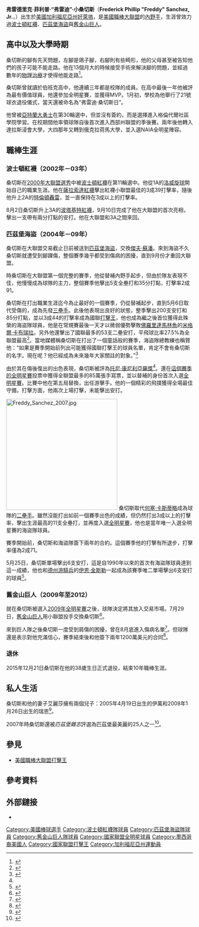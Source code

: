 {{Infobox baseball biography
|name        = 弗雷迪·桑切斯<br />Freddy Sanchez
|image       = Freddy Sanchez on August 29, 2010.jpg
|image_size  =
|caption     = 2010年的桑切斯
|position    = [[二壘手|二壘手]]
|bats        = 右
|throws      = 右
|birth_date  = {{Birth date and age|mf=yes|1977|12|11}}
|birth_place = {{USA}}[[加利福尼亞州|加利福尼亞州]][[好萊塢|好萊塢]]
|death_date  = 
|death_place = 
|debutleague = 美國職棒大聯盟
|debutdate   = 9月10日
|debutyear   = 2002年
|debutteam   = 波士頓紅襪
|finalleague = 美國職棒大聯盟
|finaldate   = 6月10日
|finalyear   = 2011年
|finalteam   = 舊金山巨人
|statleague  = 美國職棒大聯盟
|stat1label  = [[打擊率|打擊率]]
|stat1value  = .297
|stat2label  = [[全壘打|全壘打]]
|stat2value  = 48
|stat3label  = [[打點|打點]]
|stat3value  = 371
|teams=
*[[波士頓紅襪|波士頓紅襪]] ({{mlby|2002}}–{{mlby|2003}})
*[[匹茲堡海盜|匹茲堡海盜]] ({{mlby|2004}}–{{mlby|2009}})
*[[舊金山巨人|舊金山巨人]] ({{mlby|2010}}–{{mlby|2011}})
|highlights=
* 3×[[美國職棒大聯盟全明星賽|全明星賽]] ([[2006年美國職棒大聯盟全明星賽|2006]],[[2007年美國職棒大聯盟全明星賽|2007]],[[2009年美國職棒大聯盟全明星賽|2009]])
* [[世界大賽|世界大賽]]冠軍 ([[2010年世界大賽|2010]])
* [[美國職棒大聯盟打擊王|國聯打擊王]] (2006)
|hoflink  = 美國國家棒球名人堂暨博物館
|hoftype  = 美國棒球名人堂
|hofdate  = 
|hofvote  = 
|hofmethod= 
}}

'''弗雷德里克·菲利普·“弗雷迪”·小桑切斯'''（'''Frederick Phillip "Freddy" Sanchez, Jr.'''，{{bd|1977年|12月21日|||Sanchez, Freddy}}）出生於[[美國|美國]][[加利福尼亞州|加利福尼亞州]][[好萊塢|好萊塢]]，是[[美國職棒大聯盟|美國職棒大聯盟]]的[[內野手|內野手]]，生涯曾效力過[[波士頓紅襪|波士頓紅襪]]、[[匹茲堡海盜|匹茲堡海盜]]與[[舊金山巨人|舊金山巨人]]。

== 高中以及大學時期 ==
桑切斯的腳有先天問題，左腳是鴿子腳，右腳則有些畸形，他的父母甚至被告知他們的孩子可能不能走路。他在13個月大的時候接受手術來解決腳的問題，並經過數年的[[物理治療|物理治療]]才使得他能走路<ref name="Conigliaro Award">{{cite web | url=http://sports.espn.go.com/mlb/news/story?id=2689023 | title=Sanchez wins Tony C Award for overcoming adversity | publisher=[[美聯社|美聯社]] | date=2006-12-06 | accessdate=2006-12-09 | archive-date=2016-01-30 | archive-url=https://web.archive.org/web/20160130014312/http://sports.espn.go.com/mlb/news/story?id=2689023 }}</ref>。

桑切斯曾就讀於伯班克高中，他連續三年都是校隊的成員。在高中最後一年他被評為最有價值球員，他還參加全明星賽，並獲得MVP。{{by|2006年}}1月初，學校為他舉行了21號球衣退役儀式，當天還被命名為“弗雷迪·桑切斯日”。

他曾被[[亞特蘭大勇士|亞特蘭大勇士]]在第30輪選中，但並沒有簽約，而是選擇進入格倫代爾社區學院學習。在校期間他率領球隊自{{by|1981年}}後首次進入西部州聯盟的季後賽。兩年後他轉入達拉斯浸會大學，大四那年又轉到俄克拉荷馬大學，並入選NAIA全明星陣容。

== 職棒生涯 ==
=== 波士頓紅襪（2002年－03年） ===
桑切斯在[[2000年美國職棒大聯盟選秀|2000年大聯盟選秀]]中被[[波士頓紅襪|波士頓紅襪]]在第11輪選中。他從1A的[[洛威旋球|洛威旋球]]開始自己的職業生涯。{{by|2001年}}他在[[薩拉索達紅人|薩拉索達紅襪]]擊出紅襪小聯盟最佳的3成39打擊率，隨後他升上2A的[[特倫頓轟雷|特倫頓轟雷]]，並一直保持在3成以上的打擊率。

{{by|2002年}}8月2日桑切斯升上3A的[[波塔基特紅襪|波塔基特紅襪]]，9月10日完成了他在大聯盟的首次亮相，擊出一支帶有兩分打點的安打。{{MLBy|2003年}}他在大聯盟和3A之間來回。

=== 匹茲堡海盜（2004年－09年） ===
桑切斯在{{MLBy|2003年}}大聯盟交易截止日前被送到[[匹茲堡海盜|匹茲堡海盜]]，交換[[傑夫·蘇潘|傑夫·蘇潘]]。來到海盜不久桑切斯就遭受到腳踝傷，{{MLBy|2004年}}整個賽季幾乎都受到傷病的困擾，直到9月份才重回大聯盟。

{{MLBy|2005年}}時桑切斯在大聯盟第一個完整的賽季，他從替補內野手起步，但由於隊友表現不佳，他慢慢成為球隊的主力，整個賽季他擊出5支全壘打和35分打點，打擊率2成91。

桑切斯在{{MLBy|2006年}}打出職業生涯迄今為止最好的一個賽季，仍從替補起步，直到5月6日取代受傷的{{link-en|喬·蘭達|Joe Randa}}，成為先發[[三壘手|三壘手]]。此後他表現出良好的狀態，整季擊出200支安打和85分打點，並以3成44的打擊率成為國聯[[美國職棒大聯盟打擊王|打擊王]]，他也成為繼{{MLBy|1983年}}{{link-en|比爾·麥德羅克|Bill Madlock}}之後首位獲得此殊榮的海盜隊球員，他是在常規賽最後一天才以微弱優勢擊敗[[佛羅里達馬林魚|佛羅里達馬林魚]]的[[米格爾·卡布瑞拉|米格爾·卡布瑞拉]]。另外他還擊出了國聯最多的53支二壘安打，平飛球比率27.5%為全聯盟最高<ref>{{cite web|title=Major League Leaderboards >> 2006 >> Batters >> Batted Ball Statistics|work=FanGraphs|publisher=FanGraphs Baseball|url=http://www.fangraphs.com/leaders.aspx?pos=all&stats=bat&lg=all&qual=y&type=2&season=2006|accessdate=2009-07-21|archive-date=2022-02-02|archive-url=https://web.archive.org/web/20220202074537/https://www.fangraphs.com/leaders.aspx?pos=all&stats=bat&lg=all&qual=y&type=2&season=2006}}</ref>。當地媒體稱桑切斯在{{MLBy|2006年}}打出了一個童話般的賽季，海盜隊總教練{{link-en|吉姆·特雷西|Jim Tracy (baseball)|吉姆·特雷西|Jim Tracy}}也稱贊他：“如果是賽季開始前列出可能獲得國聯打擊王的球員名單，肯定不會有桑切斯的名字。現在呢？他已經成為未來幾年大家關註的對象。”<ref>{{cite news|work=[[匹茲堡郵報|匹茲堡郵報]]|author=Paul Meyer|date=2006-08-31|url=http://www.post-gazette.com/pg/06243/717765-63.stm|title=Sanchez delivers happy ending: Batting leader's storybook season continues in Pirates' 10-9, extra-inning win vs. Cubs|accessdate=2010-03-11|archive-date=2011-11-26|archive-url=https://web.archive.org/web/20111126014817/http://www.post-gazette.com/pg/06243/717765-63.stm}}</ref>

由於其在傷後復出的出色表現，桑切斯被評為{{MLBy|2006年}}[[托尼·康尼利亞羅獎|托尼·康尼利亞羅獎]]<ref name="Conigliaro Award" />。還在[[2006年美國職棒大聯盟全明星賽|這個賽季的全明星賽]]投票中獲得全聯盟最多的85萬張手寫票，並以替補的身份首次入選[[美國職棒大聯盟全明星賽|全明星賽]]。比賽中他在第五局替換{{link-en|艾德加·倫特裡亞|Edgar Rentería}}，出任游擊手。他的一個精彩的飛撲獲得全場最佳守備，打擊方面，他兩次上場打擊，未能擊出安打。

[[File:Freddy_Sanchez_2007.jpg|300px]]
{{MLBy|2007年}}桑切斯取代[[何塞·卡斯蒂略|何塞·卡斯蒂略]]成為球隊的[[二壘手|二壘手]]。雖然沒能打出如前一個賽季出色的成績，但仍然打出3成以上的打擊率，擊出生涯最高的11支全壘打，並再度入選[[2007年美國職棒大聯盟全明星賽|全明星賽]]，他也是當年唯一入選全明星賽的海盜隊球員。

{{MLBy|2008年}}賽季開始前，桑切斯和海盜隊簽下兩年的合約。這個賽季他的打擊有所退步，打擊率僅為2成71。

{{MLBy|2009年}}5月25日，桑切斯單場擊出6支安打，這是自1990年以來的首次有海盜隊球員達到這一成績，他也和[[德州游騎兵|德州游騎兵]]的[[伊恩·金斯勒|伊恩·金斯勒]]一起成為該賽季唯二單場擊出6支安打的球員<ref>{{cite web|title=Freddy Sanchez's six hits leads Pittsburgh Pirates over Cubs 10-8|work=MSN Sports|publisher=The 加通社|url=http://sports.sympatico.msn.ca/News/ContentPosting?newsitemid=251163418&feedname=CP-SPORTS-BASEBALL&show=False&number=0&showbyline=False&subtitle=&detect=&abc=abc&date=False|accessdate=2009-07-21}}{{dead link|date=2017年12月 |bot=InternetArchiveBot |fix-attempted=yes }}</ref>。

=== 舊金山巨人（2009年至2012） ===
就在桑切斯被選入[[2009年美國職棒大聯盟全明星賽|2009年全明星賽]]之後，球隊決定將其放入交易市場。7月29日，[[舊金山巨人|舊金山巨人]]用小聯盟投手{{link-en|蒂姆·阿爾德森|Tim Alderson}}交換桑切斯<ref>{{cite web | url = http://www.sfgate.com/cgi-bin/blogs/giants/detail?&entry_id=44521 | title = UPDATE: Giants acquire Freddy Sanchez for Tim Alderson | date = 2009-07-29 | accessdate = 2010-03-12 | author = Henry Schulman | archive-date = 2009-09-26 | archive-url = https://web.archive.org/web/20090926072957/http://www.sfgate.com/cgi-bin/blogs/giants/detail?&entry_id=44521 }}</ref>。

來到巨人隊之後桑切斯一度受到肩傷的困擾，曾在8月底進入傷病名單<ref>{{cite web | url = http://sports.espn.go.com/mlb/news/story?id=4422649 | title = Infielder Sanchez on disabled list | publisher = [[ESPN|ESPN]] | work = [[美聯社|美聯社]] | date = 2009-08-26 | accessdate = 2010-03-12 | archive-date = 2016-01-30 | archive-url = https://web.archive.org/web/20160130031443/http://sports.espn.go.com/mlb/news/story?id=4422649 }}</ref>。但球隊還是表示對他充滿信心，賽季結束後和他簽下兩年1200萬美元的合同<ref>{{cite web | url = http://mlb.mlb.com/news/article.jsp?ymd=20100122&content_id=7957042&vkey=news_sf&fext=.jsp&c_id=sf | title = Giants: No regrets over Sanchez signing | work = [[MLB.com|MLB.com]] | author = Chris Haft | date = 2010-01-22 | accessdate = 2010-03-12}}</ref>。

=== 退休 ===
2015年12月21日桑切斯在他的38歲生日正式退役，結束10年職棒生涯。

== 私人生活 ==
桑切斯和他的妻子艾麗莎擁有兩個兒子：2005年4月19日出生的伊萬和2008年1月26日出生的瑞恩<ref>{{cite web|title=Freddy Sanchez Stats, Bio, Photos, Highlights|work=Pirates.com|publisher=MLB.com|url=http://pittsburgh.pirates.mlb.com/team/player.jsp?player_id=408108|accessdate=2009-07-21|archive-date=2013-03-27|archive-url=https://web.archive.org/web/20130327194859/http://pittsburgh.pirates.mlb.com/team/player.jsp?player_id=408108}}</ref>。

2007年時桑切斯還被''匹茲堡雜志''評選為匹茲堡最美麗的25人之一<ref>{{cite web|last=Speed|first=Elizabeth|last2=Randall|first2=Reese|last3=Stanek|first3=Jeff|title=WQED Multimedia: Pittsburgh Magazine: December 2006: Signature Sendall|work=Pittsburgh Magazine: December 2006|publisher=WQED Multimedia|url=http://www.wqed.org/mag/features/0107/mbp.shtml|accessdate=2009-07-21|deadurl=yes|archiveurl=https://web.archive.org/web/20090606020313/http://www.wqed.org/mag/features/0107/mbp.shtml|archivedate=2009-06-06}}</ref>。

== 參見 ==
*[[美國職棒大聯盟打擊王|美國職棒大聯盟打擊王]]

== 參考資料 ==
{{reflist}}

== 外部鏈接 ==
{{Commonscat|Freddy Sanchez}}
* {{Baseballstats |mlb=408108 |espn=5315 |br=s/sanchfr01 |fangraphs=1624 |cube=S/freddy-sanchez|brm=sanche001fre}}

{{s-start-collapsible|header={{s-ach}}}}
{{succession box | title= [[國家聯盟|國家聯盟]][[美國職棒大聯盟打擊王|打擊王]] | before= [[德瑞克·李|德瑞克·李]]| years={{MLBy|2006年}} | after= [[麥特·哈勒戴|麥特·哈勒戴]]}}
{{end box}}

{{2010 World Series Champions}}
{{Tony Conigliaro Award}}
{{DEFAULTSORT:Sanchez, Freddy}}
[[Category:美國棒球選手|Category:美國棒球選手]]
[[Category:波士頓紅襪隊球員|Category:波士頓紅襪隊球員]]
[[Category:匹茲堡海盜隊球員|Category:匹茲堡海盜隊球員]]
[[Category:舊金山巨人隊球員|Category:舊金山巨人隊球員]]
[[Category:國家聯盟全明星球員|Category:國家聯盟全明星球員]]
[[Category:墨西哥裔美國人|Category:墨西哥裔美國人]]
[[Category:國家聯盟打擊王|Category:國家聯盟打擊王]]
[[Category:加利福尼亞州運動員|Category:加利福尼亞州運動員]]